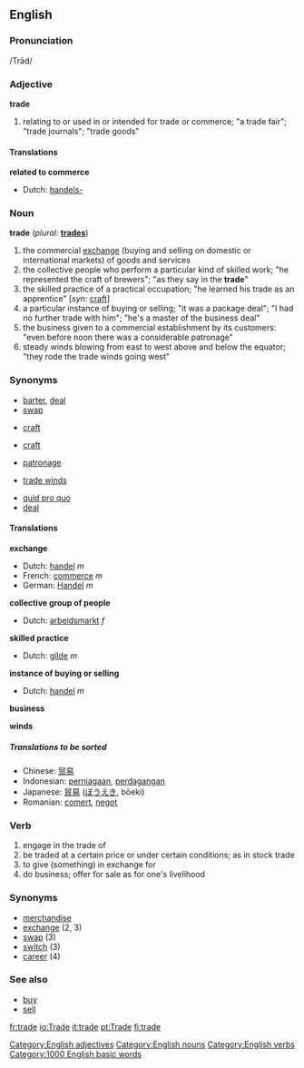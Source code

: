 ==English==
===Pronunciation===
/Trād/

===Adjective===
[[Category:English adjectives]]
'''trade'''

#<!--DefA--> relating to or used in or intended for trade or commerce; "a trade fair"; "trade journals"; "trade goods" 

====Translations====
'''related to commerce'''
{{top}}
*Dutch: [[handels-]]
{{mid}}
{{bottom}}

===Noun===
[[Category:English nouns]]
'''trade'''  (''plural:'' '''[[trades]]''')

#<!--DefB--> the commercial [[exchange]] (buying and selling on domestic or international markets) of goods and services
#<!--DefC--> the collective people who perform a particular kind of skilled work; "he represented the craft of brewers"; "as they say in the '''trade'''"
#<!--DefD--> the skilled practice of a practical occupation; "he learned his trade as an apprentice" [''syn:'' [[craft]]]
#<!--DefE--> a particular instance of buying or selling; "it was a package deal"; "I had no further trade with him"; "he's a master of the business deal"
#<!--DefF--> the business given to a commercial establishment by its customers: "even before noon there was a considerable patronage"
#<!--DefG--> steady winds blowing from east to west above and below the equator; "they rode the trade winds going west" 

===Synonyms===
<!--DefB-->
*[[barter]], [[deal]]
*[[swap]]
<!--DefC-->
*[[craft]]
<!--DefD-->
*[[craft]]
<!--DefF-->
*[[patronage]]
<!--DefG-->
*[[trade winds]]

*[[quid pro quo]]
*[[deal]]

====Translations====
<!--DefB--> '''exchange'''
*Dutch: [[handel]] ''m''
*French: [[commerce]] ''m''
*German: [[Handel]] ''m''

<!--DefC--> '''collective group of people'''
*Dutch: [[arbeidsmarkt]] ''f''

<!--DefD--> '''skilled practice'''
*Dutch: [[gilde]] ''m''

<!--DefE--> '''instance of buying or selling'''
*Dutch: [[handel]] ''m''

<!--DefF--> '''business'''

<!--DefG--> '''winds'''

=====Translations to be sorted=====
*Chinese: [[贸易]]
*Indonesian: [[niaga|perniagaan]], [[dagang|perdagangan]]
*Japanese: [[貿易]] ([[ぼうえき]], bōeki)
*Romanian: [[comerţ]], [[negoţ]]

===Verb===
[[Category:English verbs]]
{{en-infl-reg-other-e|trad|e}}
# <!--DefH-->engage in the trade of
# <!--DefI-->be traded at a certain price or under certain conditions; as in stock trade
# <!--DefJ-->to give (something) in exchange for
# <!--DefK-->do business; offer for sale as for one's livelihood

===Synonyms===
*[[merchandise]]
*[[exchange]] (2, 3)
*[[swap]] (3)
*[[switch]] (3)
*[[career]] (4)

===See also===
* [[buy]]
* [[sell]]

[[Category:1000 English basic words]]

[[fr:trade]]
[[io:Trade]]
[[it:trade]]
[[pt:Trade]]
[[fi:trade]]